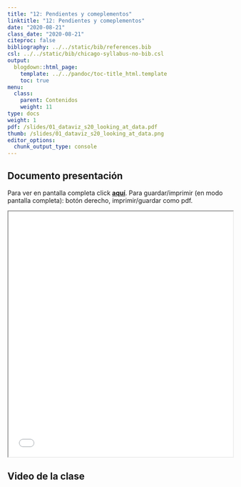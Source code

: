 ---
title: "12: Pendientes y comeplementos"
linktitle: "12: Pendientes y comeplementos"
date: "2020-08-21"
class_date: "2020-08-21"
citeproc: false
bibliography: ../../static/bib/references.bib
csl: ../../static/bib/chicago-syllabus-no-bib.csl
output:
  blogdown::html_page:
    template: ../../pandoc/toc-title_html.template
    toc: true
menu:
  class:
    parent: Contenidos
    weight: 11
type: docs
weight: 1
pdf: /slides/01_dataviz_s20_looking_at_data.pdf
thumb: /slides/01_dataviz_s20_looking_at_data.png
editor_options:
  chunk_output_type: console
---

## Documento presentación

<span class="sidenote">Para ver en pantalla completa click [**aquí**](/slides/12-apendice/12_apendice.html). Para guardar/imprimir (en modo pantalla completa): botón derecho, imprimir/guardar como pdf. </span>

<iframe src=/slides/12-apendice/12_apendice.html height="550" width=100% allowfullscreen="true">
</iframe>

## Video de la clase
